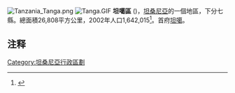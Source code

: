 [[File:Tanzania_Tanga.png|thumb]]
[[File:Tanga.GIF|thumb]]
'''坦噶區''' ('''{{lang|en|Tanga}}''')，[[坦桑尼亞|坦桑尼亞]]的一個地區，下分七縣。總面積26,808平方公里，2002年人口1,642,015<ref>{{Cite web |url=http://www.tanzania.go.tz/census/census/tanga.htm |title=存档副本 |access-date=2006-09-16 |archive-url=https://web.archive.org/web/20031215191800/http://www.tanzania.go.tz/census/census/tanga.htm |archive-date=2003-12-15 |dead-url=yes }}</ref>。首府[[坦噶|坦噶]]。
== 注释 ==
<references />

{{坦尚尼亞行政區劃}}

[[Category:坦桑尼亞行政區劃|Category:坦桑尼亞行政區劃]]